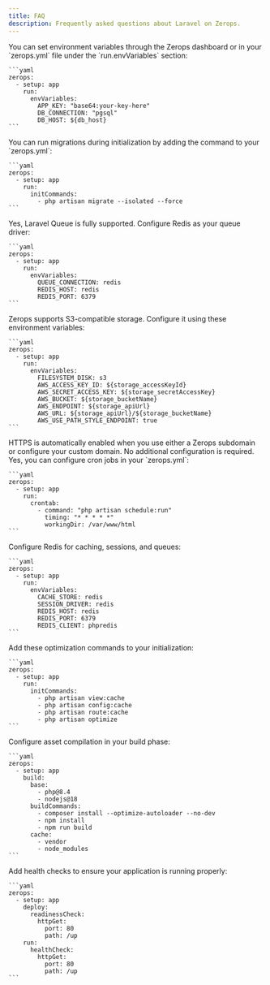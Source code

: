```yaml
---
title: FAQ
description: Frequently asked questions about Laravel on Zerops.
---
```



<FAQ>
  <FAQItem question="How do I configure environment variables?">
    You can set environment variables through the Zerops dashboard or in your `zerops.yml` file under the `run.envVariables` section:

    ```yaml
    zerops:
      - setup: app
        run:
          envVariables:
            APP_KEY: "base64:your-key-here"
            DB_CONNECTION: "pgsql"
            DB_HOST: ${db_host}
    ```
  </FAQItem>

  <FAQItem question="How do I run database migrations?">
    You can run migrations during initialization by adding the command to your `zerops.yml`:

    ```yaml
    zerops:
      - setup: app
        run:
          initCommands:
            - php artisan migrate --isolated --force
    ```
  </FAQItem>

  <FAQItem question="Can I use Laravel Queue with Zerops?">
    Yes, Laravel Queue is fully supported. Configure Redis as your queue driver:

    ```yaml
    zerops:
      - setup: app
        run:
          envVariables:
            QUEUE_CONNECTION: redis
            REDIS_HOST: redis
            REDIS_PORT: 6379
    ```
  </FAQItem>

  <FAQItem question="How do I handle file storage?">
    Zerops supports S3-compatible storage. Configure it using these environment variables:

    ```yaml
    zerops:
      - setup: app
        run:
          envVariables:
            FILESYSTEM_DISK: s3
            AWS_ACCESS_KEY_ID: ${storage_accessKeyId}
            AWS_SECRET_ACCESS_KEY: ${storage_secretAccessKey}
            AWS_BUCKET: ${storage_bucketName}
            AWS_ENDPOINT: ${storage_apiUrl}
            AWS_URL: ${storage_apiUrl}/${storage_bucketName}
            AWS_USE_PATH_STYLE_ENDPOINT: true
    ```
  </FAQItem>

  <FAQItem question="How do I enable HTTPS?">
    HTTPS is automatically enabled when you use either a Zerops subdomain or configure your custom domain. No additional configuration is required.
  </FAQItem>

  <FAQItem question="Can I run scheduled tasks?">
    Yes, you can configure cron jobs in your `zerops.yml`:

    ```yaml
    zerops:
      - setup: app
        run:
          crontab:
            - command: "php artisan schedule:run"
              timing: "* * * * *"
              workingDir: /var/www/html
    ```
  </FAQItem>

  <FAQItem question="How do I configure Redis for caching?">
    Configure Redis for caching, sessions, and queues:

    ```yaml
    zerops:
      - setup: app
        run:
          envVariables:
            CACHE_STORE: redis
            SESSION_DRIVER: redis
            REDIS_HOST: redis
            REDIS_PORT: 6379
            REDIS_CLIENT: phpredis
    ```
  </FAQItem>

  <FAQItem question="How do I optimize my Laravel application?">
    Add these optimization commands to your initialization:

    ```yaml
    zerops:
      - setup: app
        run:
          initCommands:
            - php artisan view:cache
            - php artisan config:cache
            - php artisan route:cache
            - php artisan optimize
    ```
  </FAQItem>

  <FAQItem question="How do I handle asset compilation?">
    Configure asset compilation in your build phase:

    ```yaml
    zerops:
      - setup: app
        build:
          base:
            - php@8.4
            - nodejs@18
          buildCommands:
            - composer install --optimize-autoloader --no-dev
            - npm install
            - npm run build
          cache:
            - vendor
            - node_modules
    ```
  </FAQItem>

  <FAQItem question="How do I implement health checks?">
    Add health checks to ensure your application is running properly:

    ```yaml
    zerops:
      - setup: app
        deploy:
          readinessCheck:
            httpGet:
              port: 80
              path: /up
        run:
          healthCheck:
            httpGet:
              port: 80
              path: /up
    ```
  </FAQItem>
</FAQ>